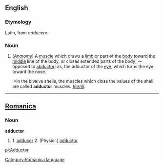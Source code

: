 ==English==

===Etymology===
Latin, from ''adducere''.

===Noun===
#(''[[Anatomy]]'') A [[muscle]] which draws a [[limb]] or part of the [[body]] toward the [[middle]] line of the body, or closes extended parts of the body; -- opposed to [[abductor]]; as, the adductor of the [[eye]], which turns the eye toward the nose.
#:*In the bivalve shells, the muscles which close the values of the shell are called '''adductor''' muscles. ''[[Verrill]]''.



----

==[[Romanica]]==
[[Category:Romanica language]]
===Noun===
<b>adductor</b>
#1. [[adducer]] 2. [Physiol.] [[adductor]]

[[pl:Adductor]]